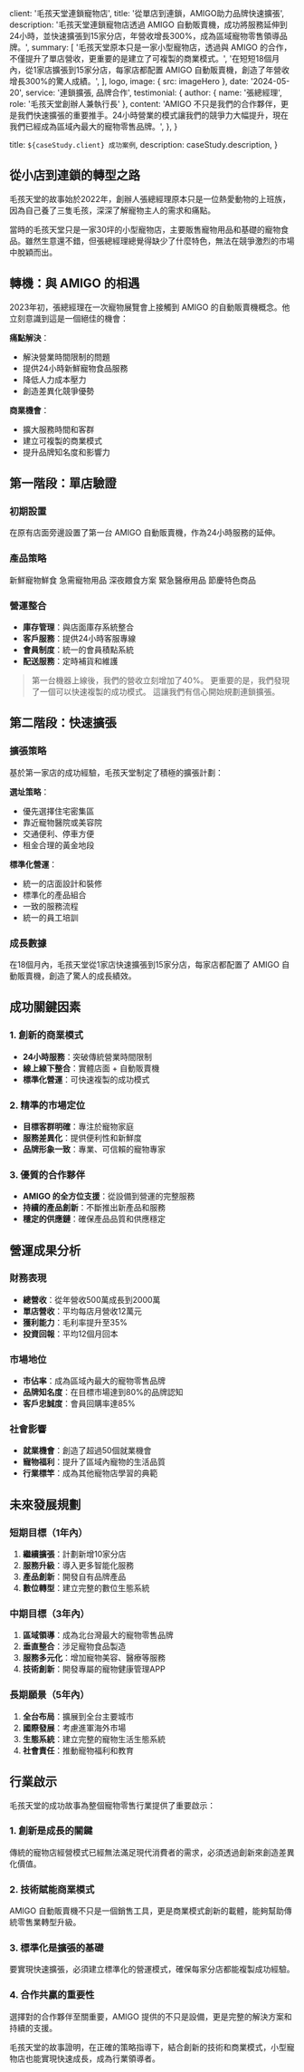 
  client: '毛孩天堂連鎖寵物店',
  title: '從單店到連鎖，AMIGO助力品牌快速擴張',
  description:
    '毛孩天堂連鎖寵物店透過 AMIGO 自動販賣機，成功將服務延伸到24小時，並快速擴張到15家分店，年營收增長300%，成為區域寵物零售領導品牌。',
  summary: [
    '毛孩天堂原本只是一家小型寵物店，透過與 AMIGO 的合作，不僅提升了單店營收，更重要的是建立了可複製的商業模式。',
    '在短短18個月內，從1家店擴張到15家分店，每家店都配置 AMIGO 自動販賣機，創造了年營收增長300%的驚人成績。',
  ],
  logo,
  image: { src: imageHero },
  date: '2024-05-20',
  service: '連鎖擴張, 品牌合作',
  testimonial: {
    author: { name: '張總經理', role: '毛孩天堂創辦人兼執行長' },
    content:
      'AMIGO 不只是我們的合作夥伴，更是我們快速擴張的重要推手。24小時營業的模式讓我們的競爭力大幅提升，現在我們已經成為區域內最大的寵物零售品牌。',
  },
}

  title: `${caseStudy.client} 成功案例`,
  description: caseStudy.description,
}

## 從小店到連鎖的轉型之路

毛孩天堂的故事始於2022年，創辦人張總經理原本只是一位熱愛動物的上班族，因為自己養了三隻毛孩，深深了解寵物主人的需求和痛點。

當時的毛孩天堂只是一家30坪的小型寵物店，主要販售寵物用品和基礎的寵物食品。雖然生意還不錯，但張總經理總覺得缺少了什麼特色，無法在競爭激烈的市場中脫穎而出。

## 轉機：與 AMIGO 的相遇

2023年初，張總經理在一次寵物展覽會上接觸到 AMIGO 的自動販賣機概念。他立刻意識到這是一個絕佳的機會：

**痛點解決**：
- 解決營業時間限制的問題
- 提供24小時新鮮寵物食品服務
- 降低人力成本壓力
- 創造差異化競爭優勢

**商業機會**：
- 擴大服務時間和客群
- 建立可複製的商業模式
- 提升品牌知名度和影響力

## 第一階段：單店驗證

### 初期設置
在原有店面旁邊設置了第一台 AMIGO 自動販賣機，作為24小時服務的延伸。

### 產品策略
<TagList>
  <TagListItem>新鮮寵物鮮食</TagListItem>
  <TagListItem>急需寵物用品</TagListItem>
  <TagListItem>深夜餵食方案</TagListItem>
  <TagListItem>緊急醫療用品</TagListItem>
  <TagListItem>節慶特色商品</TagListItem>
</TagList>

### 營運整合
- **庫存管理**：與店面庫存系統整合
- **客戶服務**：提供24小時客服專線
- **會員制度**：統一的會員積點系統
- **配送服務**：定時補貨和維護

<Blockquote
  author={{ name: '張總經理', role: '毛孩天堂創辦人兼執行長' }}
  image={{ src: imageCeoZhang }}
>
  第一台機器上線後，我們的營收立刻增加了40%。
  更重要的是，我們發現了一個可以快速複製的成功模式。
  這讓我們有信心開始規劃連鎖擴張。
</Blockquote>

## 第二階段：快速擴張

### 擴張策略
基於第一家店的成功經驗，毛孩天堂制定了積極的擴張計劃：

**選址策略**：
- 優先選擇住宅密集區
- 靠近寵物醫院或美容院
- 交通便利、停車方便
- 租金合理的黃金地段

**標準化營運**：
- 統一的店面設計和裝修
- 標準化的產品組合
- 一致的服務流程
- 統一的員工培訓

### 成長數據

<StatList>
  <StatListItem value="15家" label="分店數量" />
  <StatListItem value="300%" label="年營收增長" />
  <StatListItem value="12個月" label="平均回本時間" />
  <StatListItem value="96%" label="客戶滿意度" />
</StatList>

在18個月內，毛孩天堂從1家店快速擴張到15家分店，每家店都配置了 AMIGO 自動販賣機，創造了驚人的成長績效。

## 成功關鍵因素

### 1. 創新的商業模式
- **24小時服務**：突破傳統營業時間限制
- **線上線下整合**：實體店面 + 自動販賣機
- **標準化營運**：可快速複製的成功模式

### 2. 精準的市場定位
- **目標客群明確**：專注於寵物家庭
- **服務差異化**：提供便利性和新鮮度
- **品牌形象一致**：專業、可信賴的寵物專家

### 3. 優質的合作夥伴
- **AMIGO 的全方位支援**：從設備到營運的完整服務
- **持續的產品創新**：不斷推出新產品和服務
- **穩定的供應鏈**：確保產品品質和供應穩定

## 營運成果分析

### 財務表現
- **總營收**：從年營收500萬成長到2000萬
- **單店營收**：平均每店月營收12萬元
- **獲利能力**：毛利率提升至35%
- **投資回報**：平均12個月回本

### 市場地位
- **市佔率**：成為區域內最大的寵物零售品牌
- **品牌知名度**：在目標市場達到80%的品牌認知
- **客戶忠誠度**：會員回購率達85%

### 社會影響
- **就業機會**：創造了超過50個就業機會
- **寵物福利**：提升了區域內寵物的生活品質
- **行業標竿**：成為其他寵物店學習的典範

## 未來發展規劃

### 短期目標（1年內）
1. **繼續擴張**：計劃新增10家分店
2. **服務升級**：導入更多智能化服務
3. **產品創新**：開發自有品牌產品
4. **數位轉型**：建立完整的數位生態系統

### 中期目標（3年內）
1. **區域領導**：成為北台灣最大的寵物零售品牌
2. **垂直整合**：涉足寵物食品製造
3. **服務多元化**：增加寵物美容、醫療等服務
4. **技術創新**：開發專屬的寵物健康管理APP

### 長期願景（5年內）
1. **全台布局**：擴展到全台主要城市
2. **國際發展**：考慮進軍海外市場
3. **生態系統**：建立完整的寵物生活生態系統
4. **社會責任**：推動寵物福利和教育

## 行業啟示

毛孩天堂的成功故事為整個寵物零售行業提供了重要啟示：

### 1. 創新是成長的關鍵
傳統的寵物店經營模式已經無法滿足現代消費者的需求，必須透過創新來創造差異化價值。

### 2. 技術賦能商業模式
AMIGO 自動販賣機不只是一個銷售工具，更是商業模式創新的載體，能夠幫助傳統零售業轉型升級。

### 3. 標準化是擴張的基礎
要實現快速擴張，必須建立標準化的營運模式，確保每家分店都能複製成功經驗。

### 4. 合作共贏的重要性
選擇對的合作夥伴至關重要，AMIGO 提供的不只是設備，更是完整的解決方案和持續的支援。

毛孩天堂的故事證明，在正確的策略指導下，結合創新的技術和商業模式，小型寵物店也能實現快速成長，成為行業領導者。
